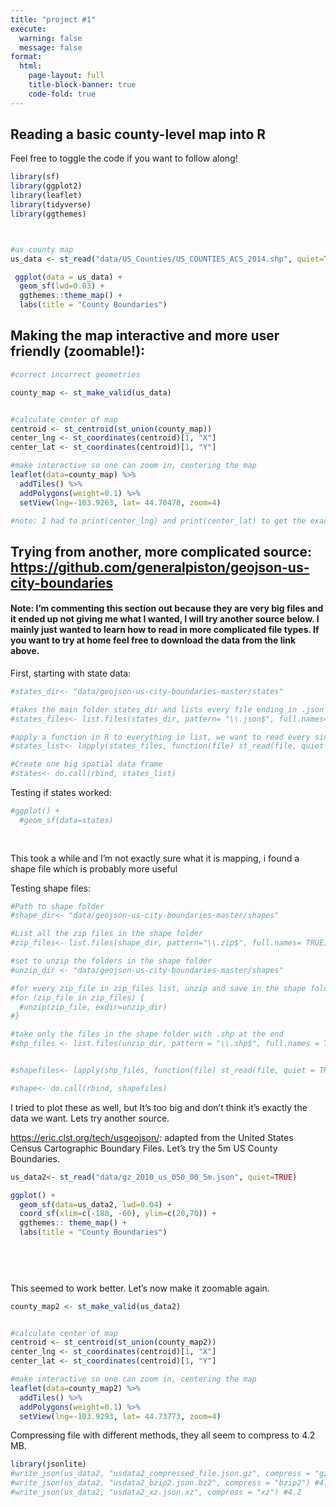 ```yaml
---
title: "project #1"
execute: 
  warning: false
  message: false
format:
  html:
    page-layout: full
    title-block-banner: true
    code-fold: true 
---
```


## Reading a basic county-level map into R

Feel free to toggle the code if you want to follow along!

```r
library(sf)
library(ggplot2)
library(leaflet)
library(tidyverse)
library(ggthemes)



#us county map
us_data <- st_read("data/US_Counties/US_COUNTIES_ACS_2014.shp", quiet=TRUE)

 ggplot(data = us_data) +
  geom_sf(lwd=0.03) +
  ggthemes::theme_map() +
  labs(title = "County Boundaries")
```

## Making the map interactive and more user friendly (zoomable!):

```r
#correct incorrect geometries 

county_map <- st_make_valid(us_data)


#calculate center of map 
centroid <- st_centroid(st_union(county_map))
center_lng <- st_coordinates(centroid)[1, "X"]
center_lat <- st_coordinates(centroid)[1, "Y"]

#make interactive so one can zoom in, centering the map
leaflet(data=county_map) %>% 
  addTiles() %>% 
  addPolygons(weight=0.1) %>% 
  setView(lng=-103.9263, lat= 44.70478, zoom=4)

#note: I had to print(center_lng) and print(center_lat) to get the exact lng and lat used in the setView function. R wouldn't allow me to set lng=center_lng and lat=center_lat for some reason
```

## Trying from another, more complicated source: <https://github.com/generalpiston/geojson-us-city-boundaries>

#### Note: I'm commenting this section out because they are very big files and it ended up not giving me what I wanted, I will try another source below. I mainly just wanted to learn how to read in more complicated file types. If you want to try at home feel free to download the data from the link above.

First, starting with state data:

```r
#states_dir<- "data/geojson-us-city-boundaries-master/states"

#takes the main folder states_dir and lists every file ending in .json
#states_files<- list.files(states_dir, pattern= "\\.json$", full.names=TRUE)

#apply a function in R to everything in list, we want to read every single state file: 
#states_list<- lapply(states_files, function(file) st_read(file, quiet = TRUE))

#Create one big spatial data frame 
#states<- do.call(rbind, states_list)

```

Testing if states worked:

```r
#ggplot() +
  #geom_sf(data=states)
    
  

```

This took a while and I'm not exactly sure what it is mapping, i found a shape file which is probably more useful

Testing shape files:

```r
#Path to shape folder 
#shape_dir<- "data/geojson-us-city-boundaries-master/shapes"

#List all the zip files in the shape folder
#zip_files<- list.files(shape_dir, pattern="\\.zip$", full.names= TRUE)

#set to unzip the folders in the shape folder 
#unzip_dir <- "data/geojson-us-city-boundaries-master/shapes"

#for every zip_file in zip_files list, unzip and save in the shape folder 
#for (zip_file in zip_files) {
  #unzip(zip_file, exdir=unzip_dir)
#}

#take only the files in the shape folder with .shp at the end 
#shp_files <- list.files(unzip_dir, pattern = "\\.shp$", full.names = TRUE)


#shapefiles<- lapply(shp_files, function(file) st_read(file, quiet = TRUE))

#shape<- do.call(rbind, shapefiles)


```

I tried to plot these as well, but It's too big and don't think it's exactly the data we want. Lets try another source.

<https://eric.clst.org/tech/usgeojson/>: adapted from the United States Census Cartographic Boundary Files. Let's try the 5m US County Boundaries.

```r
us_data2<- st_read("data/gz_2010_us_050_00_5m.json", quiet=TRUE)

ggplot() +
  geom_sf(data=us_data2, lwd=0.04) +
  coord_sf(xlim=c(-180, -60), ylim=c(20,70)) +
  ggthemes:: theme_map() +
  labs(title = "County Boundaries")

  
 
  
```

This seemed to work better. Let's now make it zoomable again.

```r
county_map2 <- st_make_valid(us_data2)


#calculate center of map 
centroid <- st_centroid(st_union(county_map2))
center_lng <- st_coordinates(centroid)[1, "X"]
center_lat <- st_coordinates(centroid)[1, "Y"]

#make interactive so one can zoom in, centering the map
leaflet(data=county_map2) %>% 
  addTiles() %>% 
  addPolygons(weight=0.1) %>% 
  setView(lng=-103.9293, lat= 44.73773, zoom=4)
```

Compressing file with different methods, they all seem to compress to 4.2 MB.

```r
library(jsonlite)
#write_json(us_data2, "usdata2_compressed_file.json.gz", compress = "gzip") #4.2 MB
#write_json(us_data2, "usdata2_bzip2.json.bz2", compress = "bzip2") #4.2 MB 
#write_json(us_data2, "usdata2_xz.json.xz", compress = "xz") #4.2 

```
